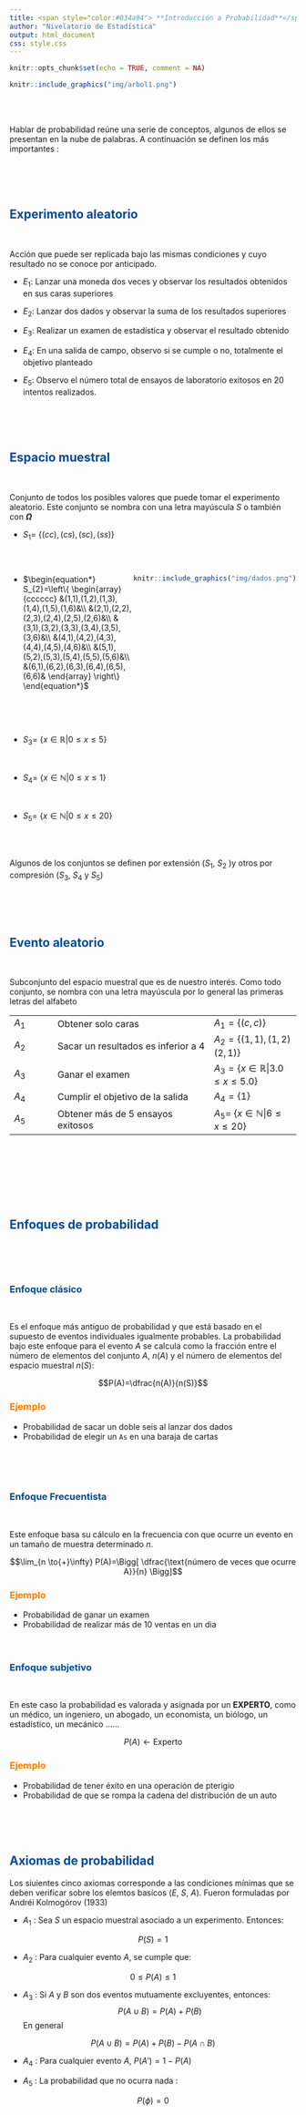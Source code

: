 ```yaml
---
title: <span style="color:#034a94"> **Introducción a Probabilidad**</span>
author: "Nivelatorio de Estadística"
output: html_document
css: style.css
---
```



```r
knitr::opts_chunk$set(echo = TRUE, comment = NA)
```


```r
knitr::include_graphics("img/arbol1.png")
```

<br/> <br/>

Hablar de probabilidad reúne una serie de conceptos, algunos de ellos se presentan en la nube de palabras. A continuación se definen los más importantes :

<br/><br/><br/>

## <span style="color:#034a94">**Experimento aleatorio**</span>

<br/>

<div class="content-box-blue">
Acción que puede ser replicada bajo las mismas condiciones y cuyo resultado no se conoce por anticipado.
</div>

+ $E_{1}$: Lanzar una moneda dos veces y observar los resultados obtenidos en sus caras superiores 

+ $E_{2}$: Lanzar dos dados y observar la suma de los resultados superiores 

+ $E_{3}$: Realizar un examen de estadística y observar el resultado obtenido  

+ $E_{4}$: En una salida de campo, observo si se cumple o no, totalmente el objetivo planteado 

+ $E_{5}$: Observo el número total de ensayos de laboratorio exitosos en  20 intentos realizados.


<br/><br/><br/>

## <span style="color:#034a94">**Espacio muestral**</span> 

<br/>

<div class="content-box-blue">
Conjunto de todos los posibles valores que puede tomar el experimento aleatorio. Este conjunto se nombra con una letra mayúscula $S$ o también con **$\Omega$**
</div>

+ $S_{1}$= $\{ (cc), (cs), (sc), (ss) \}$  

<br/>

:::: {style="display: flex;"}

::: {}

+ $\begin{equation*}
	S_{2}=\left\{
	\begin{array}{cccccc}
		&(1,1),(1,2),(1,3),(1,4),(1,5),(1,6)&\\
		&(2,1),(2,2),(2,3),(2,4),(2,5),(2,6)&\\
		&(3,1),(3,2),(3,3),(3,4),(3,5),(3,6)&\\
		&(4,1),(4,2),(4,3),(4,4),(4,5),(4,6)&\\
		&(5,1),(5,2),(5,3),(5,4),(5,5),(5,6)&\\
		&(6,1),(6,2),(6,3),(6,4),(6,5),(6,6)&
	\end{array}
	\right\}
\end{equation*}$ 

:::

::: {}

```r
knitr::include_graphics("img/dados.png")
```
:::

::::

<br/><br/>

+ $S_{3}$= $\{ x \in \mathbb{R} | 0 \leq x \leq 5   \}$ 

<br/>

+ $S_{4}$= $\{ x \in \mathbb{N}| 0 \leq x \leq 1 \}$ 

<br/>

+ $S_{5}$= $\{ x \in \mathbb{N}| 0 \leq x \leq 20 \}$

<br/><br/>

Algunos de los conjuntos se definen por extensión  ($S_{1}$, $S_{2}$ )y otros por compresión ($S_{3}$, $S_{4}$ y $S_{5}$)

<br/><br/><br/>

## <span style="color:#034a94">**Evento aleatorio**</span>

<br/>
<div class="content-box-blue">
Subconjunto del espacio muestral que es de nuestro interés. Como todo conjunto, se nombra con una letra mayúscula por lo general las primeras letras del alfabeto
</div>


|           |                                       |                      |
|:----------|:--------------------------------------|:---------------------|
|$A_{1}$    | Obtener solo caras                    | $A_{1}=\{ (c,c)\}$
| $A_{2}$   | Sacar un resultados es inferior a 4   | $A_{2}=\{(1,1),(1,2)(2,1)\}$
| $A_{3}$   | Ganar el examen                       | $A_{3}=\{ x \in \mathbb{R} | 3.0 \leq x \leq 5.0 \}$
| $A_{4}$   | Cumplir el objetivo de la salida      | $A_{4} =\{ 1 \}$
| $A_{5}$   | Obtener más de 5 ensayos exitosos     | $A_{5}$= $\{ x \in \mathbb{N}| 6 \leq x \leq 20 \}$

<br/><br/>


<br/><br/><br/>

## <span style="color:#034a94">**Enfoques de probabilidad**</span>

<br/><br/><br/>

### <span style="color:#034a94">**Enfoque clásico**</span>  

<br/>

Es el enfoque más antiguo de probabilidad y que está basado en el supuesto de eventos individuales igualmente probables. La probabilidad bajo este enfoque para el evento $A$ se calcula como la fracción entre el número de elementos del conjunto $A$, $n(A)$ y el número de elementos del espacio muestral $n(S)$: 


<div class="content-box-blue">
$$P(A)=\dfrac{n(A)}{n(S)}$$
</div>

### <span style="color:#FF7F00"> **Ejemplo**</span> 

* Probabilidad de sacar un doble seis al lanzar dos dados
* Probabilidad de elegir un `As` en una baraja de cartas

<br/><br/><br/>

### <span style="color:#034a94">**Enfoque Frecuentista**</span>

<br/>

Este enfoque basa su cálculo en la frecuencia con que ocurre un evento en un tamaño de muestra determinado $n$.

<div class="content-box-blue">
$$\lim_{n \to{+}\infty} P(A)=\Bigg[ \dfrac{\text{número de veces que ocurre A}}{n} \Bigg]$$
</div>

### <span style="color:#FF7F00"> **Ejemplo**</span> 

* Probabilidad de ganar un examen
* Probabilidad de realizar más de 10 ventas en un dia
<br/><br/><br/>

### <span style="color:#034a94">**Enfoque subjetivo**</span> 

<br/>

En este caso la probabilidad es valorada y asignada por un **EXPERTO**, como un médico, un ingeniero, un abogado, un economista, un biólogo, un estadístico, un mecánico ......

<div class="content-box-blue">
$$P(A)   \gets \text{Experto}$$  
</div>

### <span style="color:#FF7F00"> **Ejemplo**</span> 

* Probabilidad de tener éxito en una operación de pterigio
* Probabilidad de que se rompa la cadena del distribución de un auto

<br/><br/><br/>

## <span style="color:#034a94">**Axiomas de probabilidad**</span>

Los siuientes cinco axiomas corresponde a las condiciones mínimas que se deben verificar sobre los elemtos basícos ($E$, $S$, $A$). Fueron formuladas por Andréi Kolmogórov (1933) 


<div class="content-box-blue">

+ $A_{1}$ : Sea $S$ un espacio muestral  asociado a un experimento. Entonces:

$$P(S)=1$$ 

+ $A_{2}$ : Para cualquier evento $A$, se cumple que:

$$0 \leq P(A) \leq 1$$ 

+ $A_{3}$ : Si $A$ y $B$ son dos eventos mutuamente excluyentes, entonces: 
$$P(A \cup B) = P(A) + P(B)$$ 
En general 

$$P(A \cup B) = P(A)+ P(B) - P(A \cap B)$$ 


+ $A_{4}$ : Para cualquier evento $A$, $P(A')=1-P(A)$

+ $A_{5}$ : La probabilidad que no ocurra nada : 

$$P(\phi) = 0$$   

</div>

